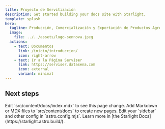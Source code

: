 ```yaml
---
title: Proyecto de Servitización
description: Get started building your docs site with Starlight.
template: splash
hero:
  tagline: Producción, Comercialización y Exportación de Productos Agropecuarios con Servicios  a la Medida!
  image:
    file: ../../assets/logo-sennova.jpeg
  actions:
    - text: Documentos
      link: /inicio/introduccion/
      icon: right-arrow
    - text: Ir a la Página Serviser
      link: https://serviser.datasena.com
      icon: external
      variant: minimal
---
```



## Next steps

<CardGrid stagger>
	<Card title="Update content" icon="pencil">
		Edit `src/content/docs/index.mdx` to see this page change.
	</Card>
	<Card title="Add new content" icon="add-document">
		Add Markdown or MDX files to `src/content/docs` to create new pages.
	</Card>
	<Card title="Configure your site" icon="setting">
		Edit your `sidebar` and other config in `astro.config.mjs`.
	</Card>
	<Card title="Read the docs" icon="open-book">
		Learn more in [the Starlight Docs](https://starlight.astro.build/).
	</Card>
</CardGrid>
